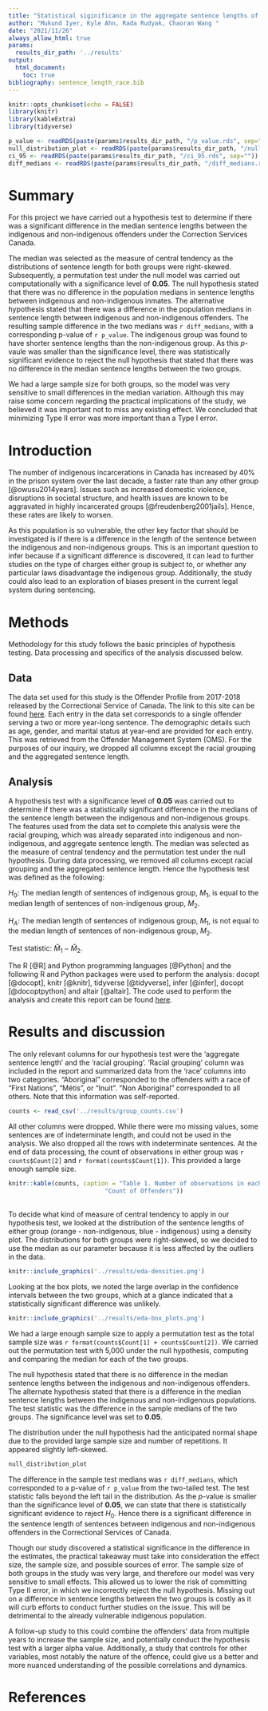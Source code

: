 ```yaml
---
title: "Statistical siginificance in the aggregate sentence lengths of indigenous vs non-indigenuous offenders"
author: "Mukund Iyer, Kyle Ahn, Rada Rudyak, Chaoran Wang "
date: "2021/11/26"
always_allow_html: true
params: 
  results_dir_path: '../results'
output: 
  html_document:
    toc: true
bibliography: sentence_length_race.bib
---
```


```r
knitr::opts_chunk$set(echo = FALSE)
library(knitr)
library(kableExtra)
library(tidyverse)
```

```r
p_value <- readRDS(paste(params$results_dir_path, "/p_value.rds", sep=""))
null_distribution_plot <- readRDS(paste(params$results_dir_path, "/null_distribution.rds", sep=""))
ci_95 <- readRDS(paste(params$results_dir_path, "/ci_95.rds", sep=""))
diff_medians <- readRDS(paste(params$results_dir_path, "/diff_medians.rds",  sep=""))
```

# Summary

For this project we have carried out a hypothesis test to determine if there was a significant difference in the median sentence lengths between the indigenous and non-indigenous offenders under the Correction Services Canada.

The median was selected as the measure of central tendency as the distributions of sentence length for both groups were right-skewed. Subsequently, a permutation test under the null model was carried out computationally with a significance level of **0.05**. The null hypothesis stated that there was no difference in the population medians in sentence lengths between indigenous and non-indigenous inmates. The alternative hypothesis stated that there was a difference in the population medians in sentence length between indigenous and non-indigenous offenders. The resulting sample difference in the two medians was `r diff_medians`, with a corresponding p-value of `r p_value`. The indigenous group was found to have shorter sentence lengths than the non-indigenous group. As this $p$-vaule was smaller than the significance level, there was statistically significant evidence to reject the null hypothesis that stated that there was no difference in the median sentence lengths between the two groups.

We had a large sample size for both groups, so the model was very sensitive to small differences in the median variation. Although this may raise some concern regarding the practical implications of the study, we believed it was important not to miss any existing effect. We concluded that minimizing Type II error was more important than a Type I error.

# Introduction

The number of indigenous incarcerations in Canada has increased by 40% in the prison system over the last decade, a faster rate than any other group [@owusu2014years]. Issues such as increased domestic violence, disruptions in societal structure, and health issues are known to be aggravated in highly incarcerated groups [@freudenberg2001jails]. Hence, these rates are likely to worsen.

As this population is so vulnerable, the other key factor that should be investigated is if there is a difference in the length of the sentence between the indigenous and non-indigenous groups. This is an important question to infer because if a significant difference is discovered, it can lead to further studies on the type of charges either group is subject to, or whether any particular laws disadvantage the indigenous group. Additionally, the study could also lead to an exploration of biases present in the current legal system during sentencing.

# Methods

Methodology for this study follows the basic principles of hypothesis testing. Data processing and specifics of the analysis discussed below.

## Data

The data set used for this study is the Offender Profile from 2017-2018 released by the Correctional Service of Canada. The link to this site can be found [here](https://open.canada.ca/data/en/dataset/844ff1e3-e137-41be-9ebe-6bd9843c1a53). Each entry in the data set corresponds to a single offender serving a two or more year-long sentence. The demographic details such as age, gender, and marital status at year-end are provided for each entry. This was retrieved from the Offender Management System (OMS). For the purposes of our inquiry, we dropped all columns except the racial grouping and the aggregated sentence length.

## Analysis

A hypothesis test with a significance level of **0.05** was carried out to determine if there was a statistically significant difference in the medians of the sentence length between the indigenous and non-indigenous groups. The features used from the data set to complete this analysis were the racial grouping, which was already separated into indigenous and non-indigenous, and aggregate sentence length. The median was selected as the measure of central tendency and the permutation test under the null hypothesis. During data processing, we removed all columns except racial grouping and the aggregated sentence length. Hence the hypothesis test was defined as the following:

$H_0$: The median length of sentences of indigenous group, $M_1$, is equal to the median length of sentences of non-indigenous group, $M_2$.

$H_A$: The median length of sentences of indigenous group, $M_1$, is not equal to the median length of sentences of non-indigenous group, $M_2$.

Test statistic: $\hat{M}_1-\hat{M}_2$.

The R [@R] and Python programming languages [@Python] and the following R and Python packages were used to perform the analysis: docopt [@docopt], knitr [@knitr], tidyverse [@tidyverse], infer [@infer], docopt [@docoptpython] and altair [@altair]. The code used to perform the analysis and create this report can be found [here](https://github.com/UBC-MDS/DSCI_522_inference_on_indigenous_vs_non_indigenous_sentence_length_differences).

# Results and discussion

The only relevant columns for our hypothesis test were the 'aggregate sentence length' and the 'racial grouping'. 'Racial grouping' column was included in the report and summarized data from the 'race' columns into two categories. "Aboriginal" corresponded to the offenders with a race of "First Nations", "Métis", or "Inuit". "Non Aboriginal" corresponded to all others. Note that this information was self-reported.

```r
counts <- read_csv('../results/group_counts.csv')
```

All other columns were dropped. While there were mo missing values, some sentences are of indeterminate length, and could not be used in the analysis. We also dropped all the rows with indeterminate sentences. At the end of data processing, the count of observations in either group was `r counts$Count[2]` and `r format(counts$Count[1])`. This provided a large enough sample size.

```r
knitr::kable(counts, caption = "Table 1. Number of observations in each group.", col.names = c("Group",
                           "Count of Offenders"))
```

<br /> To decide what kind of measure of central tendency to apply in our hypothesis test, we looked at the distribution of the sentence lengths of either group (orange - non-indigenous, blue - indigenous) using a density plot. The distributions for both groups were right-skewed, so we decided to use the median as our parameter because it is less affected by the outliers in the data.

```r
knitr::include_graphics('../results/eda-densities.png')
```

Looking at the box plots, we noted the large overlap in the confidence intervals between the two groups, which at a glance indicated that a statistically significant difference was unlikely.

```r

knitr::include_graphics('../results/eda-box_plots.png')
```

We had a large enough sample size to apply a permutation test as the total sample size was `r format(counts$Count[1] + counts$Count[2])`. We carried out the permutation test with 5,000 under the null hypothesis, computing and comparing the median for each of the two groups.

The null hypothesis stated that there is no difference in the median sentence lengths between the indigenous and non-indigenous offenders. The alternate hypothesis stated that there is a difference in the median sentence lengths between the indigenous and non-indigenous populations. The test statistic was the difference in the sample medians of the two groups. The significance level was set to **0.05**.

The distribution under the null hypothesis had the anticipated normal shape due to the provided large sample size and number of repetitions. It appeared slightly left-skewed.

```r

null_distribution_plot

```

The difference in the sample test medians was `r diff_medians`, which corresponded to a p-value of `r p_value` from the two-tailed test. The test statistic falls beyond the left tail in the distribution. As the $p$-value is smaller than the significance level of **0.05**, we can state that there is statistically significant evidence to reject $H_0$. Hence there is a significant difference in the sentence length of sentences between indigenous and non-indigenous offenders in the Correctional Services of Canada.

Though our study discovered a statistical significance in the difference in the estimates, the practical takeaway must take into consideration the effect size, the sample size, and possible sources of error. The sample size of both groups in the study was very large, and therefore our model was very sensitive to small effects. This allowed us to lower the risk of committing Type II error, in which we incorrectly reject the null hypothesis. Missing out on a difference in sentence lengths between the two groups is costly as it will curb efforts to conduct further studies on the issue. This will be detrimental to the already vulnerable indigenous population.

A follow-up study to this could combine the offenders' data from multiple years to increase the sample size, and potentially conduct the hypothesis test with a larger alpha value. Additionally, a study that controls for other variables, most notably the nature of the offence, could give us a better and more nuanced understanding of the possible correlations and dynamics.

# References
